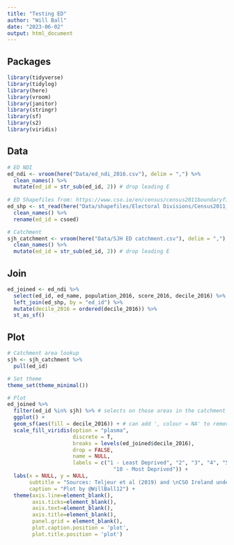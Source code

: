 ```yaml
---
title: "Testing ED"
author: "Will Ball"
date: "2023-06-02"
output: html_document
---
```


## Packages

```r
library(tidyverse)
library(tidylog)
library(here)
library(vroom)
library(janitor)
library(stringr)
library(sf)
library(s2)
library(viridis)
```

## Data

```r
# ED NDI
ed_ndi <- vroom(here("Data/ed_ndi_2016.csv"), delim = ",") %>% 
  clean_names() %>% 
  mutate(ed_id = str_sub(ed_id, 2)) # drop leading E
  
# ED Shapefiles from: https://www.cso.ie/en/census/census2011boundaryfiles/
ed_shp <- st_read(here("Data/shapefiles/Electoral Divisions/Census2011_Electoral_Divisions_generalised20m.shp")) %>% 
  clean_names() %>% 
  rename(ed_id = csoed)

# Catchment
sjh_catchment <- vroom(here("Data/SJH ED catchment.csv"), delim = ",") %>% 
  clean_names() %>% 
  mutate(ed_id = str_sub(ed_id, 2)) # drop leading E
```

## Join

```r
ed_joined <- ed_ndi %>% 
  select(ed_id, ed_name, population_2016, score_2016, decile_2016) %>% 
  left_join(ed_shp, by = "ed_id") %>% 
  mutate(decile_2016 = ordered(decile_2016)) %>% 
  st_as_sf()
```

## Plot

```r
# Catchment area lookup
sjh <- sjh_catchment %>% 
  pull(ed_id)

# Set theme
theme_set(theme_minimal())

# Plot
ed_joined %>% 
  filter(ed_id %in% sjh) %>% # selects on those areas in the catchment 
  ggplot() +                                      
  geom_sf(aes(fill = decile_2016)) + # can add ', colour = NA' to remove boundary lines
  scale_fill_viridis(option = "plasma",
                     discrete = T,
                     breaks = levels(ed_joined$decile_2016),
                     drop = FALSE,
                     name = NULL,
                     labels = c("1 - Least Deprived", "2", "3", "4", "5", "6", "7", "8", "9",
                                  "10 - Most Deprived")) +
  labs(x = NULL, y = NULL,
       subtitle = "Sources: Teljeur et al (2019) and \nCSO Ireland under Creative Commons Attribution 4.0", 
       caption = "Plot by @WillBall12") +  
  theme(axis.line=element_blank(), 
        axis.ticks=element_blank(), 
        axis.text=element_blank(),
        axis.title=element_blank(),
        panel.grid = element_blank(),
        plot.caption.position = 'plot',
        plot.title.position = 'plot')
```

